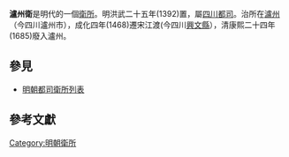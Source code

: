 '''瀘州衛'''是明代的一個[[衛所|衛所]]。明洪武二十五年(1392)置，屬[[四川都司|四川都司]]。治所在[[瀘州|瀘州]]（今四川瀘州市），成化四年(1468)遷宋江渡(今四川[[興文縣|興文縣]]），清康熙二十四年(1685)廢入瀘州。

==參見==
*[[明朝都司衛所列表|明朝都司衛所列表]]

==參考文獻==
{{Reflist}}
{{明朝行政區劃小作品}}
{{明朝行政區劃|nocat}}
[[Category:明朝衛所|Category:明朝衛所]]